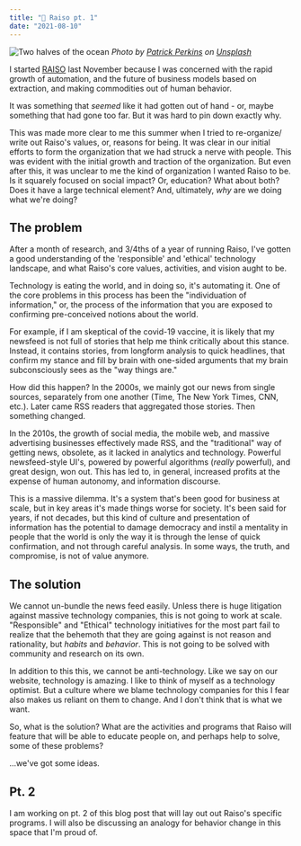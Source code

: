 ```yaml
---
title: "🤖 Raiso pt. 1"
date: "2021-08-10"
---
```


![Two halves of the ocean](https://images.unsplash.com/photo-1613410882317-a0b3951e111a?ixid=MnwxMjA3fDB8MHxwaG90by1wYWdlfHx8fGVufDB8fHx8&ixlib=rb-1.2.1&auto=format&fit=crop&w=2070&q=80)
_Photo by [Patrick Perkins](https://unsplash.com/@patrickperkins?utm_source=unsplash&utm_medium=referral&tm_content=creditCopyText) on [Unsplash](https://unsplash.com/s/photos/yin-yang?utm_source=unsplash&utm_medium=referral&utm_content=creditCopyText)_

I started [RAISO](https://raiso.org) last November because I was concerned with the rapid growth of automation, and the future of business models based on extraction, and making commodities out of human behavior.

It was something that _seemed_ like it had gotten out of hand - or, maybe something that had gone too far. But it was hard to pin down exactly why.

This was made more clear to me this summer when I tried to re-organize/ write out Raiso's values, or, reasons for being. It was clear in our initial efforts to form the organization that we had struck a nerve with people. This was evident with the initial growth and traction of the organization. But even after this, it was unclear to me the kind of organization I wanted Raiso to be. Is it squarely focused on social impact? Or, education? What about both? Does it have a large technical element? And, ultimately, _why_ are we doing what we're doing?

## The problem

After a month of research, and 3/4ths of a year of running Raiso, I've gotten a good understanding of the 'responsible' and 'ethical' technology landscape, and what Raiso's core values, activities, and vision aught to be.

Technology is eating the world, and in doing so, it's automating it. One of the core problems in this process has been the "individuation of information," or, the process of the information that you are exposed to confirming pre-conceived notions about the world.

For example, if I am skeptical of the covid-19 vaccine, it is likely that my newsfeed is not full of stories that help me think critically about this stance. Instead, it contains stories, from longform analysis to quick headlines, that confirm my stance and fill by brain with one-sided arguments that my brain subconsciously sees as the "way things are."

How did this happen? In the 2000s, we mainly got our news from single sources, separately from one another (Time, The New York Times, CNN, etc.). Later came RSS readers that aggregated those stories. Then something changed.

In the 2010s, the growth of social media, the mobile web, and massive advertising businesses effectively made RSS, and the "traditional" way of getting news, obsolete, as it lacked in analytics and technology. Powerful newsfeed-style UI's, powered by powerful algorithms (_really_ powerful), and great design, won out. This has led to, in general, increased profits at the expense of human autonomy, and information discourse.

This is a massive dilemma. It's a system that's been good for business at scale, but in key areas it's made things worse for society. It's been said for years, if not decades, but this kind of culture and presentation of information has the potential to damage democracy and instil a mentality in people that the world is only the way it is through the lense of quick confirmation, and not through careful analysis. In some ways, the truth, and compromise, is not of value anymore.

## The solution

We cannot un-bundle the news feed easily. Unless there is huge litigation against massive technology companies, this is not going to work at scale. "Responsible" and "Ethical" technology initiatives for the most part fail to realize that the behemoth that they are going against is not reason and rationality, but *habits* and *behavior*. This is not going to be solved with community and research on its own.

In addition to this this, we cannot be anti-technology. Like we say on our website, technology is amazing. I like to think of myself as a technology optimist. But a culture where we blame technology companies for this I fear also makes us reliant on them to change. And I don't think that is what we want.

So, what is the solution? What are the activities and programs that Raiso will feature that will be able to educate people on, and perhaps help to solve, some of these problems?

...we've got some ideas.

## Pt. 2

I am working on pt. 2 of this blog post that will lay out out Raiso's specific programs. I will also be discussing an analogy for behavior change in this space that I'm proud of.
